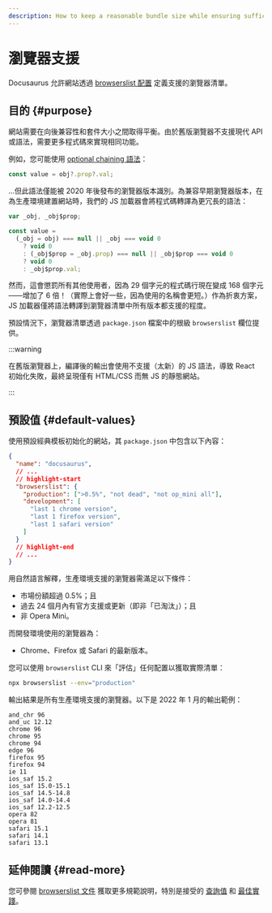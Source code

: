 ```yaml
---
description: How to keep a reasonable bundle size while ensuring sufficient browser support.
---
```


# 瀏覽器支援

Docusaurus 允許網站透過 [browserslist 配置](https://github.com/browserslist/browserslist) 定義支援的瀏覽器清單。

## 目的 {#purpose}

網站需要在向後兼容性和套件大小之間取得平衡。由於舊版瀏覽器不支援現代 API 或語法，需要更多程式碼來實現相同功能。

例如，您可能使用 [optional chaining 語法](https://developer.mozilla.org/en-US/docs/Web/JavaScript/Reference/Operators/Optional_chaining)：

```js
const value = obj?.prop?.val;
```

...但此語法僅能被 2020 年後發布的瀏覽器版本識別。為兼容早期瀏覽器版本，在為生產環境建置網站時，我們的 JS 加載器會將程式碼轉譯為更冗長的語法：

```js
var _obj, _obj$prop;

const value =
  (_obj = obj) === null || _obj === void 0
    ? void 0
    : (_obj$prop = _obj.prop) === null || _obj$prop === void 0
    ? void 0
    : _obj$prop.val;
```

然而，這會懲罰所有其他使用者，因為 29 個字元的程式碼行現在變成 168 個字元——增加了 6 倍！（實際上會好一些，因為使用的名稱會更短。）作為折衷方案，JS 加載器僅將語法轉譯到瀏覽器清單中所有版本都支援的程度。

預設情況下，瀏覽器清單透過 `package.json` 檔案中的根級 `browserslist` 欄位提供。

:::warning

在舊版瀏覽器上，編譯後的輸出會使用不支援（太新）的 JS 語法，導致 React 初始化失敗，最終呈現僅有 HTML/CSS 而無 JS 的靜態網站。

:::

## 預設值 {#default-values}

使用預設經典模板初始化的網站，其 `package.json` 中包含以下內容：

```json title="package.json"
{
  "name": "docusaurus",
  // ...
  // highlight-start
  "browserslist": {
    "production": [">0.5%", "not dead", "not op_mini all"],
    "development": [
      "last 1 chrome version",
      "last 1 firefox version",
      "last 1 safari version"
    ]
  }
  // highlight-end
  // ...
}
```

用自然語言解釋，生產環境支援的瀏覽器需滿足以下條件：

- 市場份額超過 0.5%；且
- 過去 24 個月內有官方支援或更新（即非「已淘汰」）；且
- 非 Opera Mini。

而開發環境使用的瀏覽器為：

- Chrome、Firefox 或 Safari 的最新版本。

您可以使用 `browserslist` CLI 來「評估」任何配置以獲取實際清單：

```bash
npx browserslist --env="production"
```

輸出結果是所有生產環境支援的瀏覽器。以下是 2022 年 1 月的輸出範例：

```text
and_chr 96
and_uc 12.12
chrome 96
chrome 95
chrome 94
edge 96
firefox 95
firefox 94
ie 11
ios_saf 15.2
ios_saf 15.0-15.1
ios_saf 14.5-14.8
ios_saf 14.0-14.4
ios_saf 12.2-12.5
opera 82
opera 81
safari 15.1
safari 14.1
safari 13.1
```

## 延伸閱讀 {#read-more}

您可參閱 [browserslist 文件](https://github.com/browserslist/browserslist/blob/main/README.md) 獲取更多規範說明，特別是接受的 [查詢值](https://github.com/browserslist/browserslist/blob/main/README.md#queries) 和 [最佳實踐](https://github.com/browserslist/browserslist/blob/main/README.md#best-practices)。